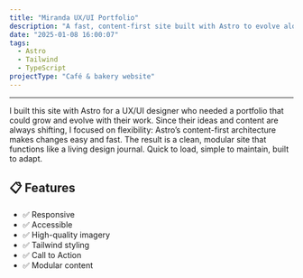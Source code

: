 ```yaml
---
title: "Miranda UX/UI Portfolio"
description: "A fast, content-first site built with Astro to evolve alongside a UX/UI designer's career journey."
date: "2025-01-08 16:00:07"
tags:
  - Astro
  - Tailwind
  - TypeScript
projectType: "Café & bakery website"
---
```



---

<div class="overflow-hidden">
  <a href="https://miranda-designs.netlify.app/" target="_blank">
    <MdxPublicImage
      src="/clients/miranda-design-porfolio/miranda-design-porfolio.jpg"
      class="transition duration-700 ease-in-out hover:scale-110"
    />
  </a>
</div>

I built this site with Astro for a UX/UI designer who needed a portfolio that could grow and evolve with their work. Since their ideas and content are always shifting,
I focused on flexibility: Astro’s content-first architecture makes changes easy and fast. The result is a clean, modular site that functions like a living design
journal. Quick to load, simple to maintain, built to adapt.

<section>
  <ArrowCardButton
    href="https://miranda-designs.netlify.app/"
    text="Visit Live Site"
    openInNewTab
  />
</section>

## 📋 Features

- ✅ Responsive
- ✅ Accessible
- ✅ High-quality imagery
- ✅ Tailwind styling
- ✅ Call to Action
- ✅ Modular content
